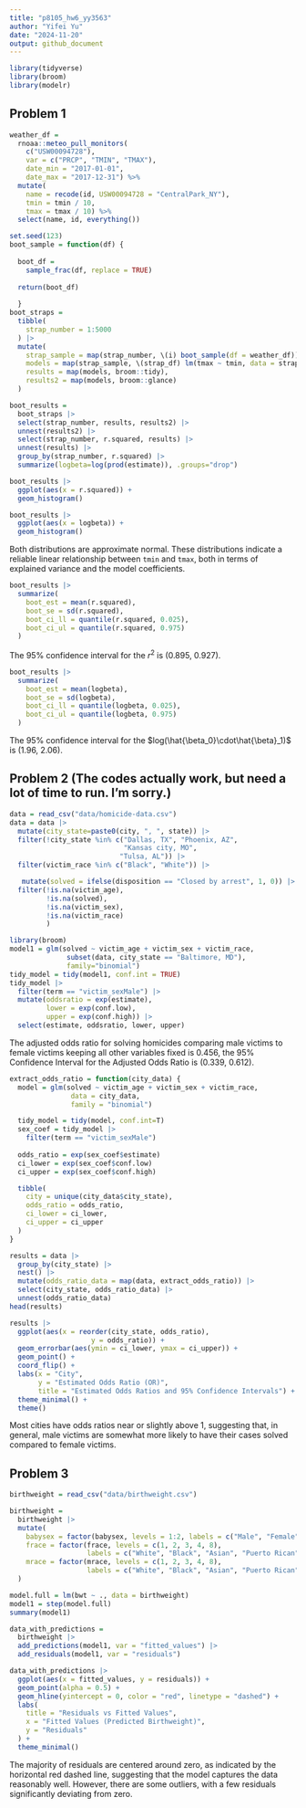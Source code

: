 ```yaml
---
title: "p8105_hw6_yy3563"
author: "Yifei Yu"
date: "2024-11-20"
output: github_document
---
```


```r
library(tidyverse)
library(broom)
library(modelr)
```

## Problem 1

```r
weather_df = 
  rnoaa::meteo_pull_monitors(
    c("USW00094728"),
    var = c("PRCP", "TMIN", "TMAX"), 
    date_min = "2017-01-01",
    date_max = "2017-12-31") %>%
  mutate(
    name = recode(id, USW00094728 = "CentralPark_NY"),
    tmin = tmin / 10,
    tmax = tmax / 10) %>%
  select(name, id, everything())
```

```r
set.seed(123)
boot_sample = function(df) {
  
  boot_df = 
    sample_frac(df, replace = TRUE) 
  
  return(boot_df)
  
  }
boot_straps =
  tibble(
    strap_number = 1:5000
  ) |> 
  mutate(
    strap_sample = map(strap_number, \(i) boot_sample(df = weather_df)),
    models = map(strap_sample, \(strap_df) lm(tmax ~ tmin, data = strap_df)),
    results = map(models, broom::tidy),
    results2 = map(models, broom::glance)
  )

boot_results =
  boot_straps |> 
  select(strap_number, results, results2) |> 
  unnest(results2) |> 
  select(strap_number, r.squared, results) |> 
  unnest(results) |> 
  group_by(strap_number, r.squared) |> 
  summarize(logbeta=log(prod(estimate)), .groups="drop")
```


```r
boot_results |> 
  ggplot(aes(x = r.squared)) + 
  geom_histogram()
```


```r
boot_results |> 
  ggplot(aes(x = logbeta)) +
  geom_histogram()
```

Both distributions are approximate normal. These distributions indicate a reliable linear relationship between `tmin` and `tmax`, both in terms of explained variance and the model coefficients.

```r
boot_results |> 
  summarize(
    boot_est = mean(r.squared),
    boot_se = sd(r.squared),
    boot_ci_ll = quantile(r.squared, 0.025),
    boot_ci_ul = quantile(r.squared, 0.975)
  )
```

The 95% confidence interval for the $r^2$ is (0.895,	0.927).

```r
boot_results |> 
  summarize(
    boot_est = mean(logbeta),
    boot_se = sd(logbeta),
    boot_ci_ll = quantile(logbeta, 0.025),
    boot_ci_ul = quantile(logbeta, 0.975)
  )
```

The 95% confidence interval for the $log(\hat{\beta_0}\cdot\hat{\beta}_1)$ is (1.96,	2.06).


## Problem 2 (The codes actually work, but need a lot of time to run. I'm sorry.)

```r
data = read_csv("data/homicide-data.csv")
data = data |> 
  mutate(city_state=paste0(city, ", ", state)) |> 
  filter(!city_state %in% c("Dallas, TX", "Phoenix, AZ", 
                            "Kansas city, MO",
                           "Tulsa, AL")) |> 
  filter(victim_race %in% c("Black", "White")) |> 

   mutate(solved = ifelse(disposition == "Closed by arrest", 1, 0)) |> 
  filter(!is.na(victim_age), 
         !is.na(solved),
         !is.na(victim_sex),
         !is.na(victim_race)
         )
```

```r
library(broom)
model1 = glm(solved ~ victim_age + victim_sex + victim_race, 
              subset(data, city_state == "Baltimore, MD"),
              family="binomial")
tidy_model = tidy(model1, conf.int = TRUE)
tidy_model |> 
  filter(term == "victim_sexMale") |> 
  mutate(oddsratio = exp(estimate),
         lower = exp(conf.low),
         upper = exp(conf.high)) |> 
  select(estimate, oddsratio, lower, upper)
```

The adjusted odds ratio for solving homicides comparing male victims to female victims keeping all other variables fixed is 0.456, the 95% Confidence Interval for the Adjusted Odds Ratio is (0.339, 0.612).

```r
extract_odds_ratio = function(city_data) {
  model = glm(solved ~ victim_age + victim_sex + victim_race,
               data = city_data,
               family = "binomial")

  tidy_model = tidy(model, conf.int=T)
  sex_coef = tidy_model |> 
    filter(term == "victim_sexMale")
  
  odds_ratio = exp(sex_coef$estimate)
  ci_lower = exp(sex_coef$conf.low)
  ci_upper = exp(sex_coef$conf.high)

  tibble(
    city = unique(city_data$city_state),
    odds_ratio = odds_ratio,
    ci_lower = ci_lower,
    ci_upper = ci_upper
  )
}

results = data |> 
  group_by(city_state) |> 
  nest() |> 
  mutate(odds_ratio_data = map(data, extract_odds_ratio)) |> 
  select(city_state, odds_ratio_data) |> 
  unnest(odds_ratio_data)
head(results)
```


```r
results |> 
  ggplot(aes(x = reorder(city_state, odds_ratio), 
                    y = odds_ratio)) +
  geom_errorbar(aes(ymin = ci_lower, ymax = ci_upper)) +
  geom_point() +
  coord_flip() +  
  labs(x = "City", 
       y = "Estimated Odds Ratio (OR)", 
       title = "Estimated Odds Ratios and 95% Confidence Intervals") +
  theme_minimal() + 
  theme() 
```

Most cities have odds ratios near or slightly above 1, suggesting that, in general, male victims are somewhat more likely to have their cases solved compared to female victims.


## Problem 3

```r
birthweight = read_csv("data/birthweight.csv")

birthweight = 
  birthweight |> 
  mutate(
    babysex = factor(babysex, levels = 1:2, labels = c("Male", "Female")),
    frace = factor(frace, levels = c(1, 2, 3, 4, 8),
                   labels = c("White", "Black", "Asian", "Puerto Rican", "Other")),
    mrace = factor(mrace, levels = c(1, 2, 3, 4, 8),
                   labels = c("White", "Black", "Asian", "Puerto Rican", "Other"))
  )
```

```r
model.full = lm(bwt ~ ., data = birthweight)
model1 = step(model.full)
summary(model1)
```

```r
data_with_predictions =
  birthweight |> 
  add_predictions(model1, var = "fitted_values") |> 
  add_residuals(model1, var = "residuals")

data_with_predictions |> 
  ggplot(aes(x = fitted_values, y = residuals)) +
  geom_point(alpha = 0.5) +
  geom_hline(yintercept = 0, color = "red", linetype = "dashed") +
  labs(
    title = "Residuals vs Fitted Values",
    x = "Fitted Values (Predicted Birthweight)",
    y = "Residuals"
  ) +
  theme_minimal()
```

The majority of residuals are centered around zero, as indicated by the horizontal red dashed line, suggesting that the model captures the data reasonably well. However, there are some outliers, with a few residuals significantly deviating from zero. 







